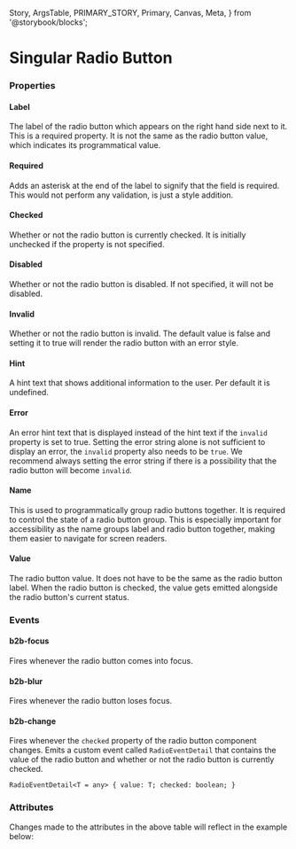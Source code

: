   Story,
  ArgsTable,
  PRIMARY_STORY,
  Primary,
  Canvas,
  Meta,
} from '@storybook/blocks';


<Meta of={RadioStories} />

# Singular Radio Button

### Properties

<Canvas columns={3} withSource="open" withToolbar={false}>
  <Story id="components-form-radio-button--story-010-default" />
</Canvas>

#### Label

The label of the radio button which appears on the right hand side next to it. This is a
required property. It is not the same as the radio button value, which indicates its programmatical
value.

#### Required

Adds an asterisk at the end of the label to signify that the field is required. This would not perform any
validation, is just a style addition.

#### Checked

Whether or not the radio button is currently checked. It is initially unchecked if the property is not specified.

#### Disabled

Whether or not the radio button is disabled. If not specified, it will not be disabled.

#### Invalid

Whether or not the radio button is invalid. The default value is false and setting it to true will render the
radio button with an error style.

#### Hint

A hint text that shows additional information to the user. Per default it is undefined.

#### Error

An error hint text that is displayed instead of the hint text if the `invalid` property is set to true.
Setting the error string alone is not sufficient to display an error, the `invalid` property also needs to be `true`.
We recommend always setting the error string if there is a possibility that the radio button will become `invalid`.

#### Name

This is used to programmatically group radio buttons together. It is required to control the state of a radio button group.
This is especially important for accessibility as the name groups label and radio button together, making them easier to navigate for screen readers.

#### Value

The radio button value. It does not have to be the same as the radio button label. When the radio button is checked,
the value gets emitted alongside the radio button's current status.

### Events

#### b2b-focus

Fires whenever the radio button comes into focus.

#### b2b-blur

Fires whenever the radio button loses focus.

#### b2b-change

Fires whenever the `checked` property of the radio button component changes. Emits a custom event
called `RadioEventDetail` that contains the value of the radio button and whether or not the
radio button is currently checked.

`RadioEventDetail<T = any> {
  value: T;
  checked: boolean;
}`

### Attributes

<ArgsTable story={PRIMARY_STORY} />
Changes made to the attributes in the above table will reflect in the example below:
<Primary />
